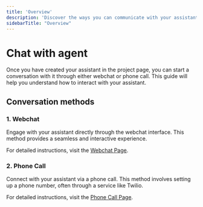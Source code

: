 ```yaml
---
title: 'Overview'
description: 'Discover the ways you can communicate with your assistant using webchat or phone calls.'
sidebarTitle: "Overview"
---
```


# Chat with agent

Once you have created your assistant in the project page, you can start a conversation with it through either webchat or phone call. This guide will help you understand how to interact with your assistant.

## Conversation methods

### 1. Webchat
Engage with your assistant directly through the webchat interface. This method provides a seamless and interactive experience.

For detailed instructions, visit the [Webchat Page](./test-webchat).

### 2. Phone Call
Connect with your assistant via a phone call. This method involves setting up a phone number, often through a service like Twilio.

For detailed instructions, visit the [Phone Call Page](./voice).
